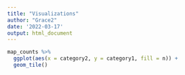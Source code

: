 ```yaml
---
title: "Visualizations"
author: "Grace2"
date: '2022-03-17'
output: html_document 
---
```



```r
map_counts %>% 
  ggplot(aes(x = category2, y = category1, fill = n)) +
  geom_tile()
```

 

